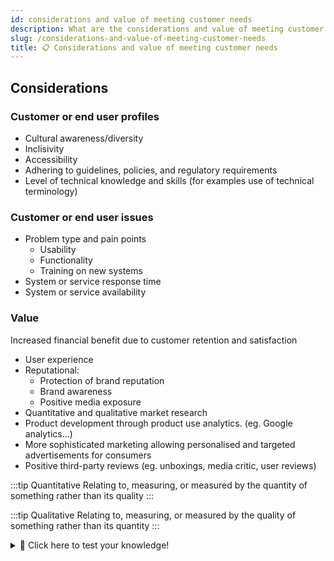 ```yaml
---
id: considerations and value of meeting customer needs
description: What are the considerations and value of meeting customer needs?
slug: /considerations-and-value-of-meeting-customer-needs
title: 📋 Considerations and value of meeting customer needs
---
```


## Considerations

### Customer or end user profiles
- Cultural awareness/diversity
- Inclisivity
- Accessibility
- Adhering to guidelines, policies, and regulatory requirements
- Level of technical knowledge and skills (for examples use of technical terminology)

### Customer or end user issues
- Problem type and pain points
    - Usability
    - Functionality
    - Training on new systems
- System or service response time
- System or service availability

### Value

Increased financial benefit due to customer retention and satisfaction

- User experience
- Reputational:
    - Protection of brand reputation
    - Brand awareness
    - Positive media exposure 
- Quantitative and qualitative market research
- Product development through product use analytics. (eg. Google analytics...)
- More sophisticated marketing allowing personalised and targeted advertisements for consumers
- Positive third-party reviews (eg. unboxings, media critic, user reviews)

:::tip Quantitative
Relating to, measuring, or measured by the quantity of something rather than its quality
:::

:::tip Qualitative
Relating to, measuring, or measured by the quality of something rather than its quantity
:::

<details>
  <summary>🧠 Click here to test your knowledge! </summary>

<iframe src="https://quizlet.com/679355046/match/embed?i=3loczc&x=1jj1" height="500" width="100%"></iframe>

</details>